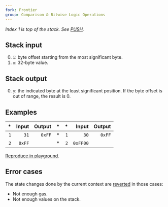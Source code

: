 ```yaml
---
fork: Frontier
group: Comparison & Bitwise Logic Operations
---
```


*Index 1 is top of the stack. See [PUSH](/#60).*

## Stack input

0. `i`: byte offset starting from the most significant byte.
1. `x`: 32-byte value.

## Stack output

0. `y`: the indicated byte at the least significant position. If the byte offset is out of range, the result is 0.

## Examples

| * | Input | Output | * | * | Input | Output |
|--:|------:|-------:|--:|--:|------:|-------:|
| `1` | `31` | `0xFF` | * | `1` | `30` | `0xFF` |
| `2` | `0xFF` | | * | `2` | `0xFF00` | |

[Reproduce in playground](/?unit=Wei&codeType=Mnemonic&code='z1~0xFF~31vyyz2w2%200xFF00~30v'~w1%20z%2F%2F%20Example%20y%5CnwyPUSHvyBYTE%01vwyz~_).

## Error cases

The state changes done by the current context are [reverted](#FD) in those cases:
- Not enough gas.
- Not enough values on the stack.
